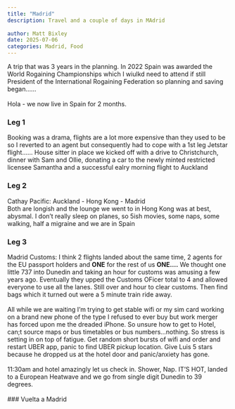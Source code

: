 ---
title: "Madrid"
description: Travel and a couple of days in MAdrid
  
author: Matt Bixley
date: 2025-07-06
categories: Madrid, Food
---

A trip that was 3 years in the planning. In 2022 Spain was awarded the World Rogaining Championships which I wiulkd need to attend if still President of the International Rogaining Federation so planning and saving began......\
\
Hola - we now live in Spain for 2 months.

### Leg 1

Booking was a drama, flights are a lot more expensive than they used to be so I reverted to an agent but consequently had to cope with a 1st leg Jetstar flight...... House sitter in place we kicked off with a drive to Christchurch, dinner with Sam and Ollie, donating a car to the newly minted restricted licensee Samantha and a successful ealry morning flight to Auckland

### Leg 2

Cathay Pacific: Auckland - Hong Kong - Madrid\
Both are longish and the lounge we went to in Hong Kong was at best, abysmal. I don't really sleep on planes, so 5ish movies, some naps, some walking, half a migraine and we are in Spain

### Leg 3

Madrid Customs: I think 2 flights landed about the same time, 2 agents for the EU passport holders and **ONE** for the rest of us **ONE....** We thought one little 737 into Dunedin and taking an hour for customs was amusing a few years ago. Eventually they upped the Customs OFicer total to 4 and allowed everyone to use all the lanes. Still over and hour to clear customs. Then find bags which it turned out were a 5 minute train ride away.\
\
All while we are waiting I'm trying to get stable wifi or my sim card working on a brand new phone of the type I refused to ever buy but work merger has forced upon me the dreaded iPhone. So unsure how to get to Hotel, can;t source maps or bus timetables or bus numbers...nothing. So stress is setting in on top of fatigue. Get random short bursts of wifi and order and restart UBER app, panic to find UBER pickup location. Give Luis 5 stars because he dropped us at the hotel door and panic/anxiety has gone.\
\
11:30am and hotel amazingly let us check in. Shower, Nap. IT'S HOT, landed to a European Heatwave and we go from single digit Dunedin to 39 degrees.\
\
\### Vuelta a Madrid\
\
\
\
